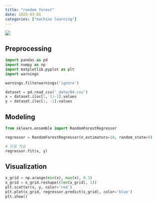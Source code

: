 ```yaml
---
title: "random forest"
date: 2025-03-01
categories: ["machine learning"]
---
```


![](/img/stat-thumb.jpg){.post-thumbnail}

## Preprocessing

```python
import pandas as pd
import numpy as np
import matplotlib.pyplot as plt
import warnings

warnings.filterwarnings('ignore')

dataset = pd.read_csv('_data/04.csv')
x = dataset.iloc[:, 1:-1].values
y = dataset.iloc[:, -1].values
```

## Modeling

```python
from sklearn.ensemble import RandomForestRegressor

regressor = RandomForestRegressor(n_estimators=10, random_state=0)

# 모델 학습
regressor.fit(x, y)
```

## Visualization

```python
x_grid = np.arange(min(x), max(x), 0.1)
x_grid = x_grid.reshape((len(x_grid), 1))
plt.scatter(x, y, color='red')
plt.plot(x_grid, regressor.predict(x_grid), color='blue')
plt.show()
```
